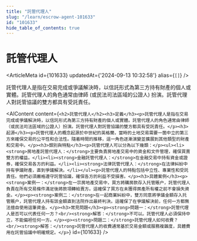 ```yaml
---
title: "託管代理人"
slug: "/learn/escrow-agent-101633"
id: "101633"
hide_table_of_contents: true
---
```



# 託管代理人

<ArticleMeta id={101633} updatedAt={'2024-09-13 10:32:58'} alias={`[]`} />
<div className='border-solid border-b border-t-0 my-4 border-[var(--ifm-color-gray-300)]' />

託管代理人是指在交易完成或爭議解決時，以信託形式為第三方持有財產的個人或實體。託管代理人的角色通常由律師 (或民法司法區域的公證人) 扮演。託管代理人對託管協議的雙方都具有受託責任。

<AIContent content={`<h2>託管代理人</h2><h3>定義</h3><p>託管代理人是指在交易完成或爭議解決時，以信託形式為第三方持有財產的個人或實體。託管代理人的角色通常由律師（或民法司法區域的公證人）扮演。託管代理人對託管協議的雙方都具有受託責任。</p><h3>起源</h3><p>託管代理人的概念起源於中世紀的英格蘭，當時的土地交易需要一箇中立的第三方來確保交易的公平性和合法性。隨着時間的推移，這一角色逐漸演變並擴展到其他類型的財產和交易中。</p><h3>類別與特點</h3><p>託管代理人可以分為以下幾類：</p><ul><li><strong>房地產託管代理人：</strong>主要負責房地產交易中的資金和文件管理，確保買賣雙方的權益。</li><li><strong>金融託管代理人：</strong>在金融交易中持有資金或證券，確保交易各方的利益。</li><li><strong>法律託管代理人：</strong>在法律糾紛中持有爭議財產，直到爭議解決。</li></ul><p>託管代理人的特點包括中立性、專業性和受託責任。他們必須嚴格遵守託管協議，確保各方的利益不受損害。</p><h3>具體案例</h3><p><strong>案例一：</strong>在一宗房地產交易中，買方將購房款存入托管賬户，託管代理人負責在所有交易條件滿足後將款項轉給賣方。這確保了買方在未獲得房產所有權之前不會損失資金。</p><p><strong>案例二：</strong>在一起商業糾紛中，雙方同意將爭議金額存入托管賬户，託管代理人持有該金額直到法院作出最終判決。這確保了在爭議解決前，任何一方都無法擅自使用這筆資金。</p><h3>常見問題</h3><p><strong>問題一：</strong>託管代理人是否可以代表任何一方？<br/><strong>解答：</strong>不可以。託管代理人必須保持中立，不能偏袒任何一方。</p><p><strong>問題二：</strong>託管代理人如何收費？<br/><strong>解答：</strong>託管代理人的收費通常基於交易金額或服務複雜度，具體費用在託管協議中明確規定。</p>`} id={101633} />
